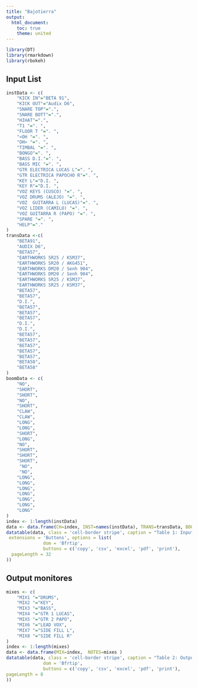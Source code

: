 ```yaml
---
title: "Bajotierra"
output:
  html_document:
    toc: true
    theme: united
---
```




```r
library(DT)
library(rmarkdown)
library(rbokeh)

```
## Input List 
```r
instData <- c(
    "KICK IN"="BETA 91",
    "KICK OUT"="Audix D6",
    "SNARE TOP"=".",
    "SNARE BOTT"=".",
    "HIHAT"=".",
    "T1 "=". ",
    "FLOOR T "=". ",
    "<OH "=". ",
    "OH> "=". ",
    "TIMBAL "=". ",
    "BONGO"=". ",
    "BASS D.I."=". ",
    "BASS MIC "=". ",
    "GTR ELECTRICA LUCAS L"=". ",
    "GTR ELECTRICA PAPOCHO R"=". ",
    "KEY L"="D.I. ",
    "KEY R"="D.I. ",
    "VOZ KEYS (CUSCO) "=". ",
    "VOZ DRUMS (ALEJO) "=". ",
    "VOZ  GUITARRA L (LUCAS)"=". ",
    "VOZ LIDER (CAMILO) "=". ",
    "VOZ GUITARRA R (PAPO) "=". ",
    "SPARE "=". ",
    "HELP"="."
)
transData <-c(
    "BETA91",
    "AUDIX D6",
    "BETA57",
    "EARTHWORKS SR25 / KSM37",
    "EARTHWORKS SR20 / AKG451",
    "EARTHWORKS DM20 / Senh 904",
    "EARTHWORKS DM20 / Senh 904",
    "EARTHWORKS SR25 / KSM37",
    "EARTHWORKS SR25 / KSM37",
    "BETA57",
    "BETA57",
    "D.I.",
    "BETA57",
    "BETA57",
    "BETA57",
    "D.I.",
    "D.I.",
    "BETA57",
    "BETA57",
    "BETA57",
    "BETA57",
    "BETA57",
    "BETA58",
    "BETA58"
)
boomData <- c(
    "NO",
    "SHORT",
    "SHORT",
    "NO",
    "SHORT",
    "CLAW",
    "CLAW",
    "LONG",
    "LONG",
    "SHORT",
    "LONG",
    "NO",
    "SHORT",
    "SHORT",
    "SHORT",
     "NO",
     "NO",
    "LONG",
    "LONG",
    "LONG",
    "LONG",
    "LONG",
    "LONG",
    "LONG"
)
index <- 1:length(instData)
data <- data.frame(CH=index, INST=names(instData), TRANS=transData, BOOM=boomData )
datatable(data, class = 'cell-border stripe', caption = "Table 1: Input List ", rownames=FALSE,
 extensions = 'Buttons', options = list(
              dom = 'Bfrtip',
              buttons = c('copy', 'csv', 'excel', 'pdf', 'print'),
  pageLength = 32
))

```


## Output monitores 



```r

mixes <- c(
    "MIX1 "="DRUMS",
    "MIX2 "="KEY",
    "MIX3 "="BASS",
    "MIX4 "="GTR 1 LUCAS",
    "MIX5 "="GTR 2 PAPO",
    "MIX6 "="LEAD VOX",
    "MIX7 "="SIDE FILL L",
    "MIX8 "="SIDE FILL R"
)
index <- 1:length(mixes)
data <- data.frame(MIX=index,  NOTES=mixes )
datatable(data, class = 'cell-border stripe', caption = "Table 2: Output List ", rownames=FALSE,  extensions = 'Buttons', options = list(
              dom = 'Bfrtip',
              buttons = c('copy', 'csv', 'excel', 'pdf', 'print'),
pageLength = 8
))
```
